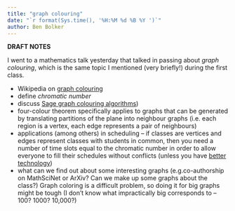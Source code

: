 ```yaml
---
title: "graph colouring"
date: "`r format(Sys.time(), '%H:%M %d %B %Y ')`"
author: Ben Bolker
---
```


**DRAFT NOTES**

I went to a mathematics talk yesterday that talked in passing about *graph colouring*, which is the same topic I mentioned (very briefly!) during the first class.

* Wikipedia on [graph colouring](http://en.wikipedia.org/wiki/Graph_coloring)
* define *chromatic number*
* discuss [Sage graph colouring algorithms](http://www.sagemath.org/doc/reference/graphs/sage/graphs/graph_coloring.html))
* four-colour theorem specifically applies to graphs that can be generated by translating partitions of the plane into neighbour graphs (i.e. each region is a vertex, each edge represents a pair of neighbours)
* applications (among others) in scheduling -- if classes are vertices and
edges represent classes with students in common, then you need a number of 
time slots equal to the chromatic number in order to allow everyone to fill their schedules without conflicts (unless you have [better technology](http://harrypotter.wikia.com/wiki/Time-Turner))
* what can we find out about some interesting graphs (e.g.co-authorship on MathSciNet or ArXiv?  Can we make up some graphs about the class?)  Graph coloring is a difficult problem, so doing it for big graphs might be tough (I don't know what impractically big corresponds to -- 100? 1000? 10,000?) 
